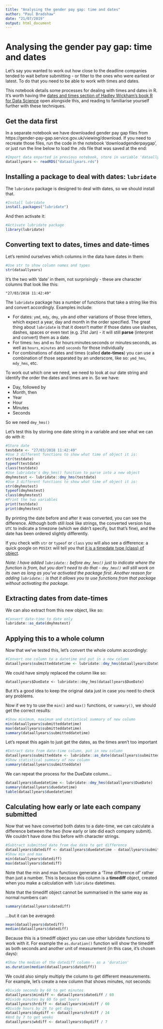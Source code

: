 ```yaml
---
title: "Analysing the gender pay gap: time and dates"
author: "Paul Bradshaw"
date: "21/07/2019"
output: html_document
---
```


# Analysing the gender pay gap: time and dates

Let's say you wanted to work out how close to the deadline companies tended to wait before submitting - or filter to the ones who were earliest or latest. To do that you need to be able to work with times and dates. 

This notebook details some processes for dealing with times and dates in R. It's worth having the [dates and times section of Hadley Wickham's book R for Data Science](https://r4ds.had.co.nz/dates-and-times.html) open alongside this, and reading to familiarise yourself further with these techniques.

## Get the data first

In a separate notebook we have downloaded gender pay gap files from https://gender-pay-gap.service.gov.uk/viewing/download. If you need to recreate those files, run the code in the notebook 'downloadgenderpaygap', or just run the line below to load the .rds file that was saved at the end:

```r
#Import data exported in previous notebook, store in variable 'dataallyears'
dataallyears <- readRDS("dataallyears.rds")
```

## Installing a package to deal with dates: `lubridate`

The `lubridate` package is designed to deal with dates, so we should install that. 

```r
#Install lubridate
install.packages("lubridate")
```

And then activate it:

```r
#Activate lubridate package
library(lubridate)
```

## Converting text to dates, times and date-times

Let's remind ourselves which columns in the data have dates in them:

```r
#Use str to show column names and types
str(dataallyears)
```

It's the two with 'date' in them, not surprisingly - these are character columns that look like this:

`"27/03/2018 11:42:49"`

The `lubridate` package has a number of functions that take a string like this and convert accordingly. Examples include:

* For dates: `ymd`, `mdy`, `dmy`, `ydm` and other variations of those three letters, which expect a year, day and month in the order specified. The great thing about `lubridate` is that it doesn't matter if those dates use slashes, dashes, spaces or even text (e.g. 21st Jan) - it will still **parse** (interpret and convert) them as a date.
* For times: `hms` and `ms` for hours:minutes:seconds or minutes:seconds, as well as `hours`, `minutes` and `seconds` for those individually
* For combinations of dates and times (called **date-times**) you can use a combination of those separated by an underscore, like so: `ymd_hms`, `mdy_hms`, etc.

To work out which one we need, we need to look at our date string and identify the order the dates and times are in. So we have:

* Day, followed by
* Month, then
* Year
* Hour
* Minutes
* Seconds

So we need `dmy_hms()`

Let's test this by storing one date string in a variable and see what we can do with it:

```r
#Store date
testdate <- "27/03/2018 11:42:49"
#Use 3 different functions to show what time of object it is:
str(testdate)
typeof(testdate)
class(testdate)
#Use lubridate's dmy_hms() function to parse into a new object
dmyhmstest <- lubridate::dmy_hms(testdate)
#Use 3 different functions to show what time of object it is:
str(dmyhmstest)
typeof(dmyhmstest)
class(dmyhmstest)
#Print the two variables
print(testdate)
print(dmyhmstest)
```

By printing the date before and after it was converted, you can see the difference. Although both still *look* like strings, the converted version has `UTC` to indicate a timezone (which we didn't specify, but that's fine), and the date has been ordered slightly differently. 

If you check with `str` or `typeof` or `class` you will also see a difference: a quick google on `POSIXt` will tell you that [it is a timedate type (class) of object](https://astrostatistics.psu.edu/su07/R/html/base/html/DateTimeClasses.html).

*Note: I have added `lubridate::` before `dmy_hms()` just to indicate where the function is from, but you don't need to do that - `dmy_hms()` will still work on its own as long as you've activated the package first. Another reason for adding `lubridate::` is that it allows you to use functions from that package without activating the package.*

## Extracting dates from date-times

We can also extract from this new object, like so:

```r
#Convert date-time to date only
lubridate::as_date(dmyhmstest)
```

## Applying this to a whole column

Now that we've tested this, let's convert the whole column accordingly:

```r
#Convert one column to a datetime and put in a new column
dataallyears$submitteddatetime <- lubridate::dmy_hms(dataallyears$DateSubmitted)
```

We could have simply replaced the column like so: 

`dataallyears$DueDate <- lubridate::dmy_hms(dataallyears$DueDate)`

But it's a good idea to keep the original data just in case you need to check any problems.

Now if we try to use the `min()` and `max()` functions, or `summary()`, we should get the correct results:

```r
#Show minimum, maximum and statistical summary of new column
min(dataallyears$submitteddatetime)
max(dataallyears$submitteddatetime)
summary(dataallyears$submitteddatetime)
```

Let's repeat this again to just get the dates, as the times aren't too important

```r
#Extract date from date-time column, put in new column
dataallyears$submitteddate <- lubridate::as_date(dataallyears$submitteddatetime)
#Show statistical summary of new column
summary(dataallyears$submitteddate)
```

We can repeat the process for the DueDate column...

```r
dataallyears$duedatetime <- lubridate::dmy_hms(dataallyears$DueDate)
summary(dataallyears$duedatetime)
table(dataallyears$duedatetime)
```

## Calculating how early or late each company submitted

Now that we have converted both dates to a date-time, we can calculate a difference between the two (how early or late did each company submit). We couldn't have done this before with character strings.

```r
#Subtract submitted date from due date to get difference
dataallyears$datediff <- dataallyears$duedatetime - dataallyears$submitteddatetime
#Show min and max
min(dataallyears$datediff)
max(dataallyears$datediff)
```

Note that the min and max functions generate a 'Time difference of' rather than just a number. This is because this column is a **timediff** object, created when you make a calculation with `lubridate` datetimes.

Note that the timediff object cannot be summarised in the same way as normal numbers can:

```r
summary(dataallyears$datediff)
```

...but it can be averaged:

```r
mean(dataallyears$datediff)
median(dataallyears$datediff)
```

Because this is a timediff object you can use other lubridate functions to work with it. For example the `as.duration()` function will show the timediff as both seconds and another unit of measurement (in this case, it's chosen days):

```r
#Show the median of the datediff column - as a 'duration'
as.duration(median(dataallyears$datediff))
```

We could also simply multiply the column to get different measurements. For example, let's create a new column that shows minutes, not seconds:

```r
#Divide seconds by 60 to get minutes
dataallyears$mindiff <- dataallyears$datediff / 60
#Divide minutes by 60 to get hours
dataallyears$hrdiff <- dataallyears$mindiff / 60
#Divide hours by 24 to get days
dataallyears$daydiff <- dataallyears$hrdiff / 24
#And by 7 to get weeks
dataallyears$wkdiff <- dataallyears$daydiff / 7

```


